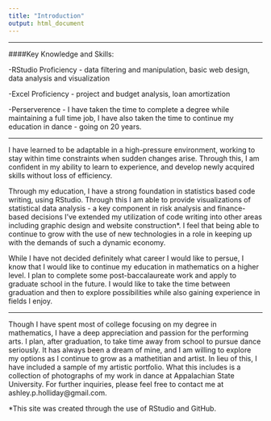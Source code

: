 ```yaml
---
title: "Introduction"
output: html_document
---
```


----------------------------------------

####Key Knowledge and Skills:

  -RStudio Proficiency - data filtering and manipulation, basic web design, data analysis and visualization
  
  -Excel Proficiency - project and budget analysis, loan amortization
  
  -Perserverence - I have taken the time to complete a degree while maintaining a full time job, I have also taken the time to continue my education in dance - going on 20 years.
  
  

-----------------------------------------

I have learned to be adaptable in a high-pressure environment, working to stay within time constraints when sudden changes arise. Through this, I am confident in my ability to learn to experience, and develop newly acquired skills without loss of efficiency. 

Through my education, I have a strong foundation in statistics based code writing, using RStudio. Through this I am able to provide visualizations of statistical data analysis - a key component in risk analysis and finance-based decisions I’ve extended my utilization of code writing into other areas including graphic design and website construction*. I feel that being able to continue to grow with the use of new technologies in a role in keeping up with the demands of such a dynamic economy.

While I have not decided definitely what career I would like to persue, I know that I would like to continue my education in mathematics on a higher level. I plan to complete some post-baccalaureate work and apply to graduate school in the future. I would like to take the time between graduation and then to explore possibilities while also gaining experience in fields I enjoy. 


---------------------------------------------
Though I have spent most of college focusing on my degree in mathematics, I have a deep appreciation and passion for the performing arts. I plan, after graduation, to take time away from school to pursue dance seriously. It has always been a dream of mine, and I am willing to explore my options as I continue to grow as a mathetitian and artist. In lieu of this, I have included a sample of my artistic portfolio. What this includes is a collection of photographs of my work in dance at Appalachian State University. For further inquiries, please feel free to contact me at ashley.p.holliday@gmail.com.



*This site was created through the use of RStudio and GitHub. 

